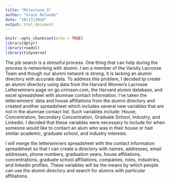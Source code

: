 ```yaml
---
title: "Milestone_5"
author: "Grace Rotondo"
date: "10/17/2019"
output: html_document
---
```


```r
knitr::opts_chunk$set(echo = TRUE)
library(dplyr)
library(readxl)
library(tidyverse)

```

The job search is a stressful process. One thing that can help during the process is networking with alumni. I am a member of the Varsity Lacrosse Team and though our alumni network is strong, it is lacking an alumni directory with accurate data. To address this problem, I decided tp create an alumni directory using data from the Harvard Women's Lacrosse Letterwinners page on go.crimson.com, the Harvard alumni database, and excel spreadsheet with alumnae contact information. I've taken the letterwinners' data and house affiliations from the alumni directory and created another spreadsheet which includes several new variables that are not in the alumnae contact list. Such variables include: House, Concentration, Secondary Concentration, Graduate School, Industry, and Linkedin. I decided that these variables were necessary to include for when someone would like to contact an alum who was in their house or had similar academic, graduate school, and industry interests.

I will merge the letterwinners spreadsheet with the contact information spreadsheet so that I can create a directory with names, addresses, email addresses, phone numbers, graduation years, house affiliations, concentrations, graduate school affiliations, companies, roles, industries, and linkedin profiles. These variables will be the means by which people can use the alumni directory and search for alumns with particular affiliations.